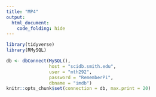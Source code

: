 ```yaml
---
title: "MP4"
output:
  html_document:
    code_folding: hide
---
```


```r

library(tidyverse)
library(RMySQL)

db <- dbConnect(MySQL(), 
                host = "scidb.smith.edu", 
                user = "mth292", 
                password = "RememberPi", 
                dbname = "imdb")
knitr::opts_chunk$set(connection = db, max.print = 20)

```

```sql



```

